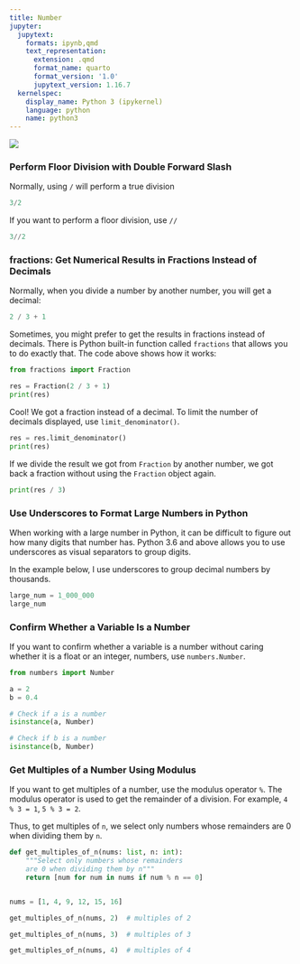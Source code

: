 ```yaml
---
title: Number
jupyter:
  jupytext:
    formats: ipynb,qmd
    text_representation:
      extension: .qmd
      format_name: quarto
      format_version: '1.0'
      jupytext_version: 1.16.7
  kernelspec:
    display_name: Python 3 (ipykernel)
    language: python
    name: python3
---
```




![](../img/number.png)

### Perform Floor Division with Double Forward Slash

Normally, using `/` will perform a true division 

```python
3/2
```

If you want to perform a floor division, use `//`

```python
3//2
```

### fractions: Get Numerical Results in Fractions Instead of Decimals

Normally, when you divide a number by another number, you will get a decimal:

```python
2 / 3 + 1
```

Sometimes, you might prefer to get the results in fractions instead of decimals. There is Python built-in function called `fractions` that allows you to do exactly that. The code above shows how it works:

```python
from fractions import Fraction

res = Fraction(2 / 3 + 1)
print(res)
```

Cool! We got a fraction instead of a decimal. To limit the number of decimals displayed, use `limit_denominator()`.

```python
res = res.limit_denominator()
print(res)
```

If we divide the result we got from `Fraction` by another number, we got back a fraction without using the `Fraction` object again. 

```python
print(res / 3)
```

### Use Underscores to Format Large Numbers in Python

When working with a large number in Python, it can be difficult to figure out how many digits that number has. Python 3.6 and above allows you to use underscores as visual separators to group digits.

In the example below, I use underscores to group decimal numbers by thousands.


```python
large_num = 1_000_000
large_num
```

### Confirm Whether a Variable Is a Number

If you want to confirm whether a variable is a number without caring whether it is a float or an integer, numbers, use `numbers.Number`.

```python
from numbers import Number

a = 2
b = 0.4

# Check if a is a number
isinstance(a, Number)
```

```python
# Check if b is a number
isinstance(b, Number)
```

### Get Multiples of a Number Using Modulus

If you want to get multiples of a number, use the modulus operator `%`. The modulus operator is used to get the remainder of a division. For example, `4 % 3 = 1`, `5 % 3 = 2`.

Thus, to get multiples of `n`, we select only numbers whose remainders are 0 when dividing them by `n`. 

```python
def get_multiples_of_n(nums: list, n: int):
    """Select only numbers whose remainders
    are 0 when dividing them by n"""
    return [num for num in nums if num % n == 0]


nums = [1, 4, 9, 12, 15, 16]
```

```python
get_multiples_of_n(nums, 2)  # multiples of 2
```

```python
get_multiples_of_n(nums, 3)  # multiples of 3
```

```python
get_multiples_of_n(nums, 4)  # multiples of 4
```
